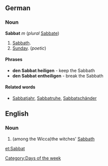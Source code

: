 ==German==
===Noun===
'''Sabbat''' ''m'' (''plural'' [[Sabbat]]e)

# [[Sabbath]].
# [[Sunday]]. (''poetic'')

====Phrases====
* '''den Sabbat heiligen''' - keep the Sabbath
* '''den Sabbat entheiligen''' - break the Sabbath

====Related words====
* [[Sabbatjahr]], [[Sabbatruhe]], [[Sabbatschänder]]

[[Category:Days of the week]]
==English==
===Noun===
#(among the Wicca)the witches' [[Sabbath]]

[[et:Sabbat]]